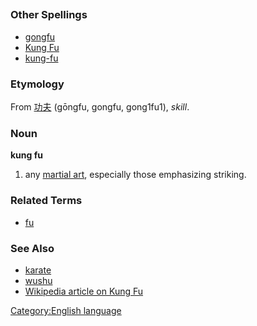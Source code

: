 =={{en}}==
[[Category:English language]]
===Other Spellings===
*[[gongfu]]
*[[Kung Fu]]
*[[kung-fu]]
===Etymology===
From {{zh}} [[功夫]] (gōngfu, gongfu, gong1fu1), ''skill''.

===Noun===
'''kung fu'''

#any [[martial art]], especially those emphasizing striking.
===Related Terms===
*[[fu]]
===See Also===
*[[karate]]
*[[wushu]]
*[[w:kung fu|Wikipedia article on Kung Fu]]
